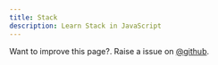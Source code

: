 ```yaml
---
title: Stack
description: Learn Stack in JavaScript
---
```


<Callout>

Want to improve this page?. Raise a issue on [@github](https://github.com/FrontendFreaks/Official-Website).
</Callout>
